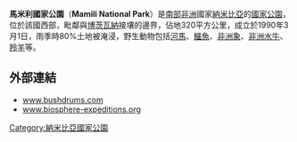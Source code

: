 {{Infobox protected area 
| name = 馬米利國家公園
| iucn_category = II
| photo = 
| photo_caption = 
| location = {{flag|Namibia}}
| nearest_city = 
| map = Namibia
| relief = 1
| coords = 
| lat_d = 18
| lat_m = 23
| lat_s = 
| lat_NS = S
| long_d = 23
| long_m = 37
| long_s = 
| long_EW = E
| area = 320
| established = 1990年3月1日
| visitation_num = 
| visitation_year = 
| governing_body = 
}}

'''馬米利國家公園'''（'''Mamili National Park'''）是[[南部非洲|南部非洲]]國家[[納米比亞|納米比亞]]的[[國家公園|國家公園]]，位於該國西部，毗鄰與[[博茨瓦納|博茨瓦納]]接壤的邊界，佔地320平方公里，成立於1990年3月1日，雨季時80%土地被淹浸，野生動物包括[[河馬|河馬]]、[[鱷魚|鱷魚]]、[[非洲象|非洲象]]、[[非洲水牛|非洲水牛]]、[[羚羊|羚羊]]等。

==外部連結==
*[http://www.bushdrums.com/index.php/namibia/namibia-national-parks/item/356-mamili-national-park www.bushdrums.com] {{Wayback|url=http://www.bushdrums.com/index.php/namibia/namibia-national-parks/item/356-mamili-national-park |date=20130927184535 }}
*[http://www.biosphere-expeditions.org www.biosphere-expeditions.org] {{Wayback|url=http://www.biosphere-expeditions.org/ |date=20080909213632 }}

{{DEFAULTSORT:Mamili}}
[[Category:納米比亞國家公園|Category:納米比亞國家公園]]

{{Namibia-stub}}